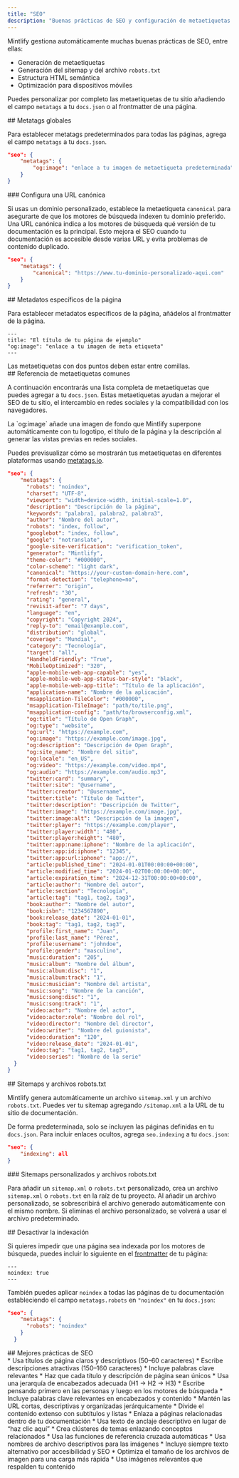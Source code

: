 ```yaml
---
title: "SEO"
description: "Buenas prácticas de SEO y configuración de metaetiquetas para mejorar la visibilidad en las búsquedas"
---
```


Mintlify gestiona automáticamente muchas buenas prácticas de SEO, entre ellas:

* Generación de metaetiquetas
* Generación del sitemap y del archivo `robots.txt`
* Estructura HTML semántica
* Optimización para dispositivos móviles

Puedes personalizar por completo las metaetiquetas de tu sitio añadiendo el campo `metatags` a tu `docs.json` o al frontmatter de una página.

<div id="global-meta-tags">
  ## Metatags globales
</div>

Para establecer metatags predeterminados para todas las páginas, agrega el campo `metatags` a tu `docs.json`.

```json
"seo": {
    "metatags": {
        "og:image": "enlace a tu imagen de metaetiqueta predeterminada"
    }
}
```

<div id="set-a-canonical-url">
  ### Configura una URL canónica
</div>

Si usas un dominio personalizado, establece la metaetiqueta `canonical` para asegurarte de que los motores de búsqueda indexen tu dominio preferido. Una URL canónica indica a los motores de búsqueda qué versión de tu documentación es la principal. Esto mejora el SEO cuando tu documentación es accesible desde varias URL y evita problemas de contenido duplicado.

```json
"seo": {
    "metatags": {
        "canonical": "https://www.tu-dominio-personalizado-aqui.com"
    }
}
```

<div id="page-specific-meta-tags">
  ## Metadatos específicos de la página
</div>

Para establecer metadatos específicos de la página, añádelos al frontmatter de la página.

```mdx
---
title: "El título de tu página de ejemplo"
"og:image": "enlace a tu imagen de meta etiqueta"
---
```

<Note>
  Las metaetiquetas con dos puntos deben estar entre comillas.
</Note>

<div id="common-meta-tags-reference">
  ## Referencia de metaetiquetas comunes
</div>

A continuación encontrarás una lista completa de metaetiquetas que puedes agregar a tu `docs.json`. Estas metaetiquetas ayudan a mejorar el SEO de tu sitio, el intercambio en redes sociales y la compatibilidad con los navegadores.

<Note>
  La `og:image` añade una imagen de fondo que Mintlify superpone automáticamente con tu logotipo, el título de la página y la descripción al generar las vistas previas en redes sociales.
</Note>

Puedes previsualizar cómo se mostrarán tus metaetiquetas en diferentes plataformas usando [metatags.io](https://metatags.io/).

```json expandable
"seo": {
    "metatags": {
      "robots": "noindex",
      "charset": "UTF-8",
      "viewport": "width=device-width, initial-scale=1.0",
      "description": "Descripción de la página",
      "keywords": "palabra1, palabra2, palabra3",
      "author": "Nombre del autor",
      "robots": "index, follow",
      "googlebot": "index, follow",
      "google": "notranslate",
      "google-site-verification": "verification_token",
      "generator": "Mintlify",
      "theme-color": "#000000",
      "color-scheme": "light dark",
      "canonical": "https://your-custom-domain-here.com",
      "format-detection": "telephone=no",
      "referrer": "origin",
      "refresh": "30",
      "rating": "general",
      "revisit-after": "7 days",
      "language": "en",
      "copyright": "Copyright 2024",
      "reply-to": "email@example.com",
      "distribution": "global",
      "coverage": "Mundial",
      "category": "Tecnología",
      "target": "all",
      "HandheldFriendly": "True",
      "MobileOptimized": "320",
      "apple-mobile-web-app-capable": "yes",
      "apple-mobile-web-app-status-bar-style": "black",
      "apple-mobile-web-app-title": "Título de la aplicación",
      "application-name": "Nombre de la aplicación",
      "msapplication-TileColor": "#000000",
      "msapplication-TileImage": "path/to/tile.png",
      "msapplication-config": "path/to/browserconfig.xml",
      "og:title": "Título de Open Graph",
      "og:type": "website",
      "og:url": "https://example.com",
      "og:image": "https://example.com/image.jpg",
      "og:description": "Descripción de Open Graph",
      "og:site_name": "Nombre del sitio",
      "og:locale": "en_US",
      "og:video": "https://example.com/video.mp4",
      "og:audio": "https://example.com/audio.mp3",
      "twitter:card": "summary",
      "twitter:site": "@username",
      "twitter:creator": "@username",
      "twitter:title": "Título de Twitter",
      "twitter:description": "Descripción de Twitter",
      "twitter:image": "https://example.com/image.jpg",
      "twitter:image:alt": "Descripción de la imagen",
      "twitter:player": "https://example.com/player",
      "twitter:player:width": "480",
      "twitter:player:height": "480",
      "twitter:app:name:iphone": "Nombre de la aplicación",
      "twitter:app:id:iphone": "12345",
      "twitter:app:url:iphone": "app://",
      "article:published_time": "2024-01-01T00:00:00+00:00",
      "article:modified_time": "2024-01-02T00:00:00+00:00",
      "article:expiration_time": "2024-12-31T00:00:00+00:00",
      "article:author": "Nombre del autor",
      "article:section": "Tecnología",
      "article:tag": "tag1, tag2, tag3",
      "book:author": "Nombre del autor",
      "book:isbn": "1234567890",
      "book:release_date": "2024-01-01",
      "book:tag": "tag1, tag2, tag3",
      "profile:first_name": "Juan",
      "profile:last_name": "Pérez",
      "profile:username": "johndoe",
      "profile:gender": "masculino",
      "music:duration": "205",
      "music:album": "Nombre del álbum",
      "music:album:disc": "1",
      "music:album:track": "1",
      "music:musician": "Nombre del artista",
      "music:song": "Nombre de la canción",
      "music:song:disc": "1",
      "music:song:track": "1",
      "video:actor": "Nombre del actor",
      "video:actor:role": "Nombre del rol",
      "video:director": "Nombre del director",
      "video:writer": "Nombre del guionista",
      "video:duration": "120",
      "video:release_date": "2024-01-01",
      "video:tag": "tag1, tag2, tag3",
      "video:series": "Nombre de la serie"
  }
}
```

<div id="sitemaps-and-robotstxt-files">
  ## Sitemaps y archivos robots.txt
</div>

Mintlify genera automáticamente un archivo `sitemap.xml` y un archivo `robots.txt`. Puedes ver tu sitemap agregando `/sitemap.xml` a la URL de tu sitio de documentación.

De forma predeterminada, solo se incluyen las páginas definidas en tu `docs.json`. Para incluir enlaces ocultos, agrega `seo.indexing` a tu `docs.json`:

```json
"seo": {
    "indexing": all
}
```

<div id="custom-sitemaps-and-robotstxt-files">
  ### Sitemaps personalizados y archivos robots.txt
</div>

Para añadir un `sitemap.xml` o `robots.txt` personalizado, crea un archivo `sitemap.xml` o `robots.txt` en la raíz de tu proyecto. Al añadir un archivo personalizado, se sobrescribirá el archivo generado automáticamente con el mismo nombre. Si eliminas el archivo personalizado, se volverá a usar el archivo predeterminado.

<div id="disabling-indexing">
  ## Desactivar la indexación
</div>

Si quieres impedir que una página sea indexada por los motores de búsqueda, puedes incluir lo siguiente en el [frontmatter](/es/organize/pages) de tu página:

```
---
noindex: true
---
```

También puedes aplicar `noindex` a todas las páginas de tu documentación estableciendo el campo `metatags.robots` en `"noindex"` en tu `docs.json`:

```json
"seo": {
    "metatags": {
      "robots": "noindex"
    }
  }
```

<div id="seo-best-practices">
  ## Mejores prácticas de SEO
</div>

<AccordionGroup>
  <Accordion title="Escribe títulos y descripciones informativos">
    * Usa títulos de página claros y descriptivos (50–60 caracteres)
    * Escribe descripciones atractivas (150–160 caracteres)
    * Incluye palabras clave relevantes
    * Haz que cada título y descripción de página sean únicos
  </Accordion>

  <Accordion title="Optimiza la estructura de tu contenido">
    * Usa una jerarquía de encabezados adecuada (H1 → H2 → H3)
    * Escribe pensando primero en las personas y luego en los motores de búsqueda
    * Incluye palabras clave relevantes en encabezados y contenido
    * Mantén las URL cortas, descriptivas y organizadas jerárquicamente
    * Divide el contenido extenso con subtítulos y listas
  </Accordion>

  <Accordion title="Estrategia de enlaces internos">
    * Enlaza a páginas relacionadas dentro de tu documentación
    * Usa texto de anclaje descriptivo en lugar de “haz clic aquí”
    * Crea clústeres de temas enlazando conceptos relacionados
    * Usa las funciones de referencia cruzada automáticas
  </Accordion>

  <Accordion title="SEO de imágenes">
    * Usa nombres de archivo descriptivos para las imágenes
    * Incluye siempre texto alternativo por accesibilidad y SEO
    * Optimiza el tamaño de los archivos de imagen para una carga más rápida
    * Usa imágenes relevantes que respalden tu contenido
  </Accordion>
</AccordionGroup>